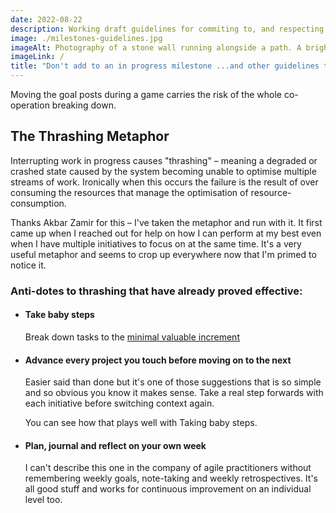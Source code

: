 ```yaml
---
date: 2022-08-22
description: Working draft guidelines for commiting to, and respecting, milestones
image: ./milestones-guidelines.jpg
imageAlt: Photography of a stone wall running alongside a path. A bright blue sky and bright clouds are visible in the background.
imageLink: /
title: "Don't add to an in progress milestone ...and other guidelines that seem obvious once you put them into words"
---
```


Moving the goal posts during a game carries the risk of the whole co-operation breaking down.

## The Thrashing Metaphor

Interrupting work in progress causes "thrashing" – meaning a degraded or crashed state caused by the system becoming unable to optimise multiple streams of work. Ironically when this occurs the failure is the result of over consuming the resources that manage the optimisation of resource-consumption.

Thanks Akbar Zamir for this – I've taken the metaphor and run with it. It first came up when I reached out for help on how I can perform at my best even when I have multiple initiatives to focus on at the same time. It's a very useful metaphor and seems to crop up everywhere now that I'm primed to notice it.

### Anti-dotes to thrashing that have already proved effective:

- #### Take baby steps

  Break down tasks to the [minimal valuable increment](https://www.codurance.com/publications/2020/01/27/minimum-valuable-increment)

- #### Advance every project you touch before moving on to the next

  Easier said than done but it's one of those suggestions that is so simple and so obvious you know it makes sense. Take a real step forwards with each initiative before switching context again.

  You can see how that plays well with Taking baby steps.

- #### Plan, journal and reflect on your own week
  I can't describe this one in the company of agile practitioners without remembering weekly goals, note-taking and weekly retrospectives. It's all good stuff and works for continuous improvement on an individual level too.
